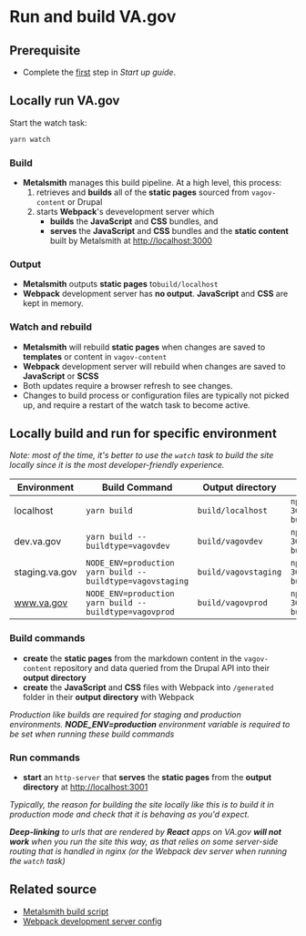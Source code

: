 # Run and build VA.gov

## Prerequisite

- Complete the [first](/getting-started) step in *Start up guide*.

## Locally run VA.gov

Start the watch task:
```bash
yarn watch
```
### Build
  - **Metalsmith** manages this build pipeline. At a high level, this process:
    1. retrieves and **builds** all of the **static pages** sourced from `vagov-content` or Drupal
    2. starts **Webpack**'s devevelopment server which
       - **builds** the **JavaScript** and **CSS** bundles, and
       - **serves** the **JavaScript** and **CSS** bundles and the **static content** built by Metalsmith at [http://localhost:3000](http://localhost:3000)

### Output
  - **Metalsmith** outputs **static pages** to`build/localhost`
  - **Webpack** development server has **no output**. **JavaScript** and **CSS** are kept in memory.

### Watch and rebuild
  - **Metalsmith** will rebuild **static pages** when changes are saved to **templates** or content in `vagov-content`
  - **Webpack** development server will rebuild when changes are saved to **JavaScript** or **SCSS**
  - Both updates require a browser refresh to see changes.
  - Changes to build process or configuration files are typically not picked up, and require a restart of the watch task to become active.


## Locally build and run for specific environment

_Note: most of the time, it's better to use the `watch` task to build the site locally since it is the most developer-friendly experience._

| Environment | Build Command | Output directory | Run Command |
| --- | --- | --- | ---|
| localhost | `yarn build` | `build/localhost` | `npx http-server -p 3001 build/localhost` |
| dev.va.gov | `yarn build --buildtype=vagovdev` | `build/vagovdev` | `npx http-server -p 3001 build/vagovdev` |
| staging.va.gov | `NODE_ENV=production yarn build --buildtype=vagovstaging` | `build/vagovstaging` | `npx http-server -p 3001 build/vagovstaging` |
| www.va.gov | `NODE_ENV=production yarn build --buildtype=vagovprod` | `build/vagovprod` | `npx http-server -p 3001 build/vagovprod` |

### Build commands
- **create** the **static pages** from the markdown content in the `vagov-content` repository and data queried from the Drupal API into their **output directory**
- **create** the **JavaScript** and **CSS** files with Webpack into `/generated` folder in their **output directory** with Webpack

_Production like builds are required for staging and production environments. **NODE_ENV=production** environment variable is required to be set when running these build commands_

### Run commands
- **start** an `http-server` that **serves** the **static pages** from the **output directory** at [http://localhost:3001](https://localhost:3001)


_Typically, the reason for building the site locally like this is to build it in production mode and check that it is behaving as you'd expect._

_**Deep-linking** to urls that are rendered by **React** apps on VA.gov **will not work** when you run the site this way, as that relies on some server-side routing that is handled in nginx (or the Webpack dev server when running the `watch` task)_

## Related source
- [Metalsmith build script](https://github.com/department-of-veterans-affairs/devops)
- [Webpack development server config](https://github.com/department-of-veterans-affairs/vets-website/blob/master/config/webpack.dev.config.js)